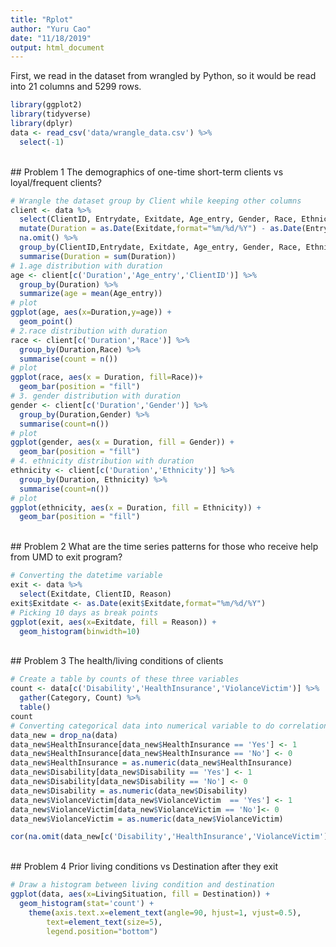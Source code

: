 ```yaml
---
title: "Rplot"
author: "Yuru Cao"
date: "11/18/2019"
output: html_document
---
```

First, we read in the dataset from wrangled by Python, so it would be read into 21 columns and 5299 rows. 
```r
library(ggplot2)
library(tidyverse)
library(dplyr)
data <- read_csv('data/wrangle_data.csv') %>%
  select(-1)
```
<br/>
## Problem 1 The demographics of one-time short-term clients vs loyal/frequent clients?
<br/>
```r
# Wrangle the dataset group by Client while keeping other columns
client <- data %>%
  select(ClientID, Entrydate, Exitdate, Age_entry, Gender, Race, Ethnicity, Veteran) %>%
  mutate(Duration = as.Date(Exitdate,format="%m/%d/%Y") - as.Date(Entrydate,format="%m/%d/%Y")) %>%
  na.omit() %>%
  group_by(ClientID,Entrydate, Exitdate, Age_entry, Gender, Race, Ethnicity, Veteran) %>%
  summarise(Duration = sum(Duration))
# 1.age distribution with duration
age <- client[c('Duration','Age_entry','ClientID')] %>%
  group_by(Duration) %>%
  summarize(age = mean(Age_entry))
# plot
ggplot(age, aes(x=Duration,y=age)) +
  geom_point()
# 2.race distribution with duration
race <- client[c('Duration','Race')] %>%
  group_by(Duration,Race) %>%
  summarise(count = n())
# plot
ggplot(race, aes(x = Duration, fill=Race))+
  geom_bar(position = "fill")
# 3. gender distribution with duration
gender <- client[c('Duration','Gender')] %>%
  group_by(Duration,Gender) %>%
  summarise(count=n())
# plot
ggplot(gender, aes(x = Duration, fill = Gender)) +
  geom_bar(position = "fill")
# 4. ethnicity distribution with duration
ethnicity <- client[c('Duration','Ethnicity')] %>%
  group_by(Duration, Ethnicity) %>%
  summarise(count=n())
# plot
ggplot(ethnicity, aes(x = Duration, fill = Ethnicity)) + 
  geom_bar(position = "fill")
```
<br/>
## Problem 2 What are the time series patterns for those who receive help from UMD to exit program?
<br/>
```r
# Converting the datetime variable
exit <- data %>%
  select(Exitdate, ClientID, Reason)
exit$Exitdate <- as.Date(exit$Exitdate,format="%m/%d/%Y")
# Picking 10 days as break points
ggplot(exit, aes(x=Exitdate, fill = Reason)) + 
  geom_histogram(binwidth=10)
```
<br/>
## Problem 3 The health/living conditions of clients
<br/>
```r
# Create a table by counts of these three variables
count <- data[c('Disability','HealthInsurance','ViolanceVictim')] %>% 
  gather(Category, Count) %>%
  table()
count
# Converting categorical data into numerical variable to do correlation matrix
data_new = drop_na(data)
data_new$HealthInsurance[data_new$HealthInsurance == 'Yes'] <- 1
data_new$HealthInsurance[data_new$HealthInsurance == 'No'] <- 0
data_new$HealthInsurance = as.numeric(data_new$HealthInsurance)
data_new$Disability[data_new$Disability == 'Yes'] <- 1
data_new$Disability[data_new$Disability == 'No'] <- 0
data_new$Disability = as.numeric(data_new$Disability)
data_new$ViolanceVictim[data_new$ViolanceVictim  == 'Yes'] <- 1
data_new$ViolanceVictim[data_new$ViolanceVictim == 'No']<- 0
data_new$ViolanceVictim = as.numeric(data_new$ViolanceVictim)

cor(na.omit(data_new[c('Disability','HealthInsurance','ViolanceVictim')]))
```
<br/>
## Problem 4 Prior living conditions vs Destination after they exit
<br/>
```r
# Draw a histogram between living condition and destination
ggplot(data, aes(x=LivingSituation, fill = Destination)) + 
  geom_histogram(stat='count') + 
    theme(axis.text.x=element_text(angle=90, hjust=1, vjust=0.5),
        text=element_text(size=5),
        legend.position="bottom")
```

